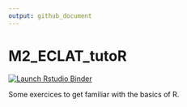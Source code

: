 ```yaml
---
output: github_document
---
```


# M2_ECLAT_tutoR

<!-- badges: start -->
[![Launch Rstudio Binder](http://mybinder.org/badge_logo.svg)](https://mybinder.org/v2/gh/thaos/M2_ECLAT_tutoR/main?urlpath=rstudio)
<!-- badges: end -->

Some exercices to get familiar with the basics of R.
